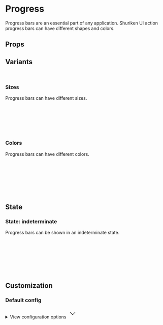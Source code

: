 
<Meta of={ProgressStories} />

# Progress

Progress bars are an essential part of any application. Shuriken UI action progress bars can have different shapes and colors.

<Primary />

## Props

<Controls />

## Variants

<br />

### Sizes

Progress bars can have different sizes.

<div className="border border-muted-200 dark:border-muted-800 bg-white dark:bg-slate-900 p-6 rounded-sm">
  <Story of={ProgressStories.SizeXs} />
  <br />
  <Story of={ProgressStories.SizeSm} />
  <br />
  <Story of={ProgressStories.SizeMd} />
  <br />
  <Story of={ProgressStories.SizeLg} />
  <br />
  <Story of={ProgressStories.SizeXl} />
</div>

<br />

### Colors

Progress bars can have different colors.

<div className="border border-muted-200 dark:border-muted-800 bg-white dark:bg-slate-900 p-6 rounded-sm">
  <Story of={ProgressStories.ColorPrimary} />
  <br />
  <Story of={ProgressStories.ColorInfo} />
  <br />
  <Story of={ProgressStories.ColorSuccess} />
  <br />
  <Story of={ProgressStories.ColorWarning} />
  <br />
  <Story of={ProgressStories.ColorDanger} />
</div>

<br />
<br />

## State

### State: indeterminate

Progress bars can be shown in an indeterminate state.

<div className="border border-muted-200 dark:border-muted-800 bg-white dark:bg-slate-900 p-6 rounded-sm">
  <Story of={ProgressStories.IndeterminatePrimary} />
  <br />
  <Story of={ProgressStories.IndeterminateInfo} />
  <br />
  <Story of={ProgressStories.IndeterminateSuccess} />
  <br />
  <Story of={ProgressStories.IndeterminateWarning} />
  <br />
  <Story of={ProgressStories.IndeterminateDanger} />
</div>

<br />
<br />

## Customization

### Default config

<div className="relative">
  <details className="relative bg-slate-50 border border-slate-200 rounded-lg p-4 [&>summary>svg]:open:-rotate-180">
    <summary className="list-none cursor-pointer">
      <span className="font-sans text-slate-500">View configuration options</span>
      <svg
        className="w-5 h-5 text-slate-500 absolute top-5 end-4 transition-transform duration-300"
        xmlns="http://www.w3.org/2000/svg"
        width="32"
        height="32"
        viewBox="0 0 24 24"
      >
        <path
          fill="none"
          stroke="currentColor"
          strokeLinecap="round"
          strokeLinejoin="round"
          strokeWidth="2"
          d="m6 9l6 6l6-6"
        />
      </svg>
    </summary>

    <div className="!mt-4">
      <pre >
        {JSON.stringify(defaultConfig, null, 2)}
      </pre>
    </div>

  </details>
</div>
